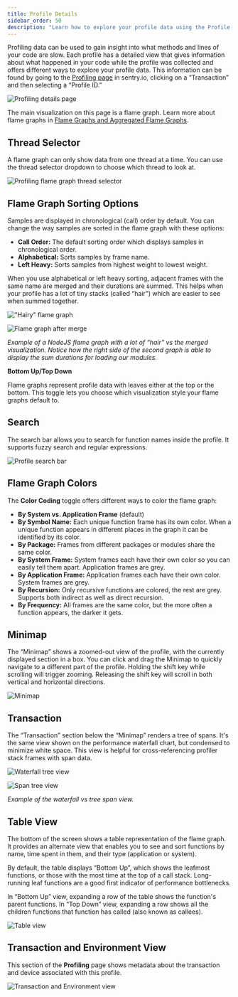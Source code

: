 ```yaml
---
title: Profile Details
sidebar_order: 50
description: "Learn how to explore your profile data using the Profile Details page."
---
```


Profiling data can be used to gain insight into what methods and lines of your code are slow. Each profile has a detailed view that gives information about what happened in your code while the profile was collected and offers different ways to explore your profile data. This information can be found by going to the [Profiling page](https://sentry.sentry.io/profiling/) in sentry.io, clicking on a “Transaction” and then selecting a “Profile ID.”

![Profiling details page](./img/profiling-details.png)

The main visualization on this page is a flame graph. Learn more about flame graphs in [Flame Graphs and Aggregated Flame Graphs](/product/explore/profiling/flame-charts-graphs).

## Thread Selector

A flame graph can only show data from one thread at a time. You can use the thread selector dropdown to choose which thread to look at.

![Profiling flame graph thread selector](./img/thread-selector.png)

## Flame Graph Sorting Options

Samples are displayed in chronological (call) order by default. You can change the way samples are sorted in the flame graph with these options:

- **Call Order:** The default sorting order which displays samples in chronological order.
- **Alphabetical:** Sorts samples by frame name.
- **Left Heavy:** Sorts samples from highest weight to lowest weight.

When you use alphabetical or left heavy sorting, adjacent frames with the same name are merged and their durations are summed. This helps when your profile has a lot of tiny stacks (called “hair”) which are easier to see when summed together.

!["Hairy" flame graph](./img/flame-chart-hair.png)

![Flame graph after merge](./img/flame-chart-less-hair.png)

_Example of a NodeJS flame graph with a lot of “hair” vs the merged visualization. Notice how the right side of the second graph is able to display the sum durations for loading our modules._

**Bottom Up/Top Down**

Flame graphs represent profile data with leaves either at the top or the bottom. This toggle lets you choose which visualization style your flame graphs default to.

## Search

The search bar allows you to search for function names inside the profile. It supports fuzzy search and regular expressions.

![Profile search bar](./img/search-bar.png)

## Flame Graph Colors

The **Color Coding** toggle offers different ways to color the flame graph:

- **By System vs. Application Frame** (default)
- **By Symbol Name:** Each unique function frame has its own color. When a unique function appears in different places in the graph it can be identified by its color.
- **By Package:** Frames from different packages or modules share the same color.
- **By System Frame:** System frames each have their own color so you can easily tell them apart. Application frames are grey.
- **By Application Frame:** Application frames each have their own color. System frames are grey.
- **By Recursion:** Only recursive functions are colored, the rest are grey. Supports both indirect as well as direct recursion.
- **By Frequency:** All frames are the same color, but the more often a function appears, the darker it gets.

## Minimap

The “Minimap” shows a zoomed-out view of the profile, with the currently displayed section in a box. You can click and drag the Minimap to quickly navigate to a different part of the profile. Holding the shift key while scrolling will trigger zooming. Releasing the shift key will scroll in both vertical and horizontal directions.

![Minimap](./img/minimap.png)

## Transaction

The “Transaction” section below the “Minimap” renders a tree of spans. It's the same view shown on the performance waterfall chart, but condensed to minimize white space. This view is helpful for cross-referencing profiler stack frames with span data.

![Waterfall tree view](./img/waterfall-tree.png)

![Span tree view](./img/span-tree.png)

_Example of the waterfall vs tree span view._

## Table View

The bottom of the screen shows a table representation of the flame graph. It provides an alternate view that enables you to see and sort functions by name, time spent in them, and their type (application or system).

By default, the table displays “Bottom Up”, which shows the leafmost functions, or those with the most time at the top of a call stack. Long-running leaf functions are a good first indicator of performance bottlenecks.

In “Bottom Up” view, expanding a row of the table shows the function's parent functions. In “Top Down” view, expanding a row shows all the children functions that function has called (also known as callees).

![Table view](./img/table-view.gif)

## Transaction and Environment View

This section of the **Profiling** page shows metadata about the transaction and device associated with this profile.

![Transaction and Environment view](./img/transaction-environment-view.png)
